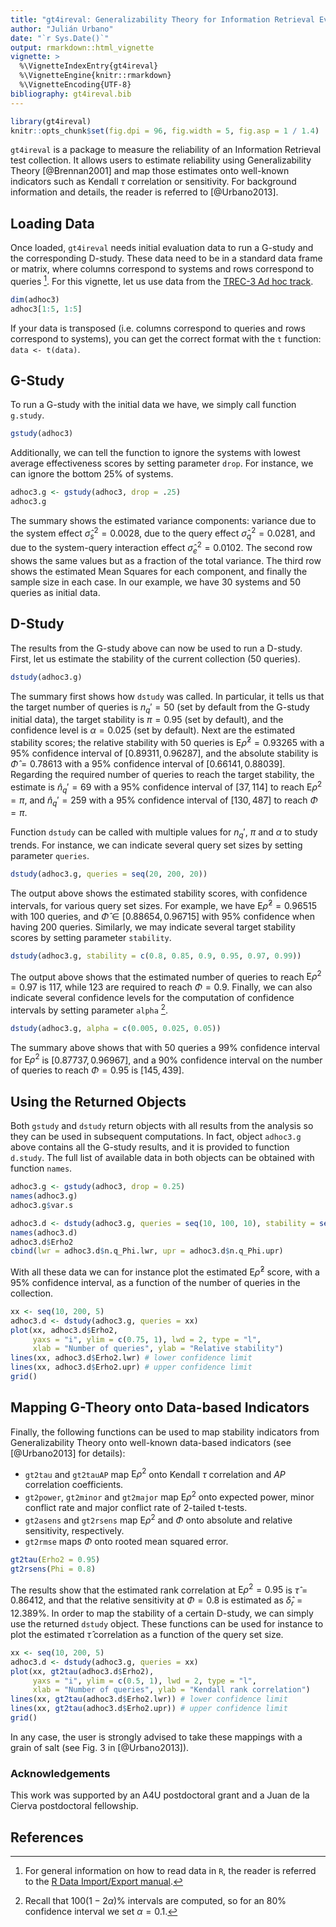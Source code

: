 ---
title: "gt4ireval: Generalizability Theory for Information Retrieval Evaluation"
author: "Julián Urbano"
date: "`r Sys.Date()`"
output: rmarkdown::html_vignette
vignette: >
  %\VignetteIndexEntry{gt4ireval}
  %\VignetteEngine{knitr::rmarkdown}
  %\VignetteEncoding{UTF-8}
bibliography: gt4ireval.bib
---

```{r, include = FALSE}
library(gt4ireval)
knitr::opts_chunk$set(fig.dpi = 96, fig.width = 5, fig.asp = 1 / 1.4)
```

`gt4ireval` is a package to measure the reliability of an Information Retrieval test collection. It allows users to estimate reliability using Generalizability Theory [@Brennan2001] and map those estimates onto well-known indicators such as Kendall $\tau$ correlation or sensitivity. For background information and details, the reader is referred to [@Urbano2013].

## Loading Data

Once loaded, `gt4ireval` needs initial evaluation data to run a G-study and the corresponding D-study. These data need to be in a standard data frame or matrix, where columns correspond to systems and rows correspond to queries [^1]. For this vignette, let us use data from the [TREC-3 Ad hoc track](http://trec.nist.gov).

```{r}
dim(adhoc3)
adhoc3[1:5, 1:5]
```

If your data is transposed (i.e. columns correspond to queries and rows correspond to systems), you can get the correct format with the `t` function: `data <- t(data)`.

## G-Study

To run a G-study with the initial data we have, we simply call function `g.study`.

```{r}
gstudy(adhoc3)
```

Additionally, we can tell the function to ignore the systems with lowest average effectiveness scores by setting parameter `drop`. For instance, we can ignore the bottom 25\% of systems.

```{r}
adhoc3.g <- gstudy(adhoc3, drop = .25)
adhoc3.g
```

The summary shows the estimated variance components: variance due to the system effect $\hat\sigma_s^2=0.0028$, due to the query effect $\hat\sigma_q^2=0.0281$, and due to the system-query interaction effect $\hat\sigma_e^2=0.0102$.
The second row shows the same values but as a fraction of the total variance. The third row shows the estimated Mean Squares for each component, and finally the sample size in each case. In our example, we have 30 systems and 50 queries as initial data.

## D-Study

The results from the G-study above can now be used to run a D-study. First, let us estimate the stability of the current collection (50 queries).

```{r}
dstudy(adhoc3.g)
```

The summary first shows how `dstudy` was called. In particular, it tells us that the target number of queries is $n_q'=50$ (set by default from the G-study initial data), the target stability is $\pi=0.95$ (set by default), and the confidence level is $\alpha=0.025$ (set by default).
Next are the estimated stability scores; the relative stability with 50 queries is $\text{E}\hat\rho^2=0.93265$ with a 95\% confidence interval of $[0.89311, 0.96287]$, and the absolute stability is $\hat\Phi=0.78613$ with a 95\% confidence interval of $[0.66141, 0.88039]$.
Regarding the required number of queries to reach the target stability, the estimate is $\hat{n}_q'=69$ with a 95\% confidence interval of $[37, 114]$ to reach $\text{E}\rho^2=\pi$, and $\hat{n}_q'=259$ with a 95\% confidence interval of $[130, 487]$ to reach $\Phi=\pi$.

Function `dstudy` can be called with multiple values for $n_q'$, $\pi$ and $\alpha$ to study trends. For instance, we can indicate several query set sizes by setting parameter `queries`.

```{r}
dstudy(adhoc3.g, queries = seq(20, 200, 20))
```

The output above shows the estimated stability scores, with confidence intervals, for various query set sizes. For example, we have $\text{E}\hat\rho^2=0.96515$ with 100 queries, and $\hat\Phi\in[0.88654, 0.96715]$ with 95\% confidence when having 200 queries.
Similarly, we may indicate several target stability scores by setting parameter `stability`.

```{r}
dstudy(adhoc3.g, stability = c(0.8, 0.85, 0.9, 0.95, 0.97, 0.99))
```
The output above shows that the estimated number of queries to reach $\text{E}\rho^2=0.97$ is 117, while 123 are required to reach $\Phi=0.9$.
Finally, we can also indicate several confidence levels for the computation of confidence intervals by setting parameter `alpha` [^2].

```{r}
dstudy(adhoc3.g, alpha = c(0.005, 0.025, 0.05))
```

The summary above shows that with 50 queries a 99\% confidence interval for $\text{E}\rho^2$ is $[0.87737, 0.96967]$, and a 90\% confidence interval on the number of queries to reach $\Phi=0.95$ is $[145, 439]$.

## Using the Returned Objects

Both `gstudy` and `dstudy` return objects with all results from the analysis so they can be used in subsequent computations. In fact, object `adhoc3.g` above contains all the G-study results, and it is provided to function `d.study`.
The full list of available data in both objects can be obtained with function `names`.

```{r}
adhoc3.g <- gstudy(adhoc3, drop = 0.25)
names(adhoc3.g)
adhoc3.g$var.s

adhoc3.d <- dstudy(adhoc3.g, queries = seq(10, 100, 10), stability = seq(0.5, 0.99, .05))
names(adhoc3.d)
adhoc3.d$Erho2
cbind(lwr = adhoc3.d$n.q_Phi.lwr, upr = adhoc3.d$n.q_Phi.upr)
```

With all these data we can for instance plot the estimated $\text{E}\hat\rho^2$ score, with a 95\% confidence interval, as a function of the number of queries in the collection.

```{r}
xx <- seq(10, 200, 5)
adhoc3.d <- dstudy(adhoc3.g, queries = xx)
plot(xx, adhoc3.d$Erho2,
     yaxs = "i", ylim = c(0.75, 1), lwd = 2, type = "l",
     xlab = "Number of queries", ylab = "Relative stability")
lines(xx, adhoc3.d$Erho2.lwr) # lower confidence limit
lines(xx, adhoc3.d$Erho2.upr) # upper confidence limit
grid()
```

## Mapping G-Theory onto Data-based Indicators

Finally, the following functions can be used to map stability indicators from Generalizability Theory onto well-known data-based indicators (see [@Urbano2013] for details):

* `gt2tau` and `gt2tauAP` map $\text{E}\rho^2$ onto Kendall $\tau$ correlation and $AP$ correlation coefficients.
* `gt2power`, `gt2minor` and `gt2major` map $\text{E}\rho^2$ onto expected power, minor conflict rate and major conflict rate of 2-tailed t-tests.
* `gt2asens` and `gt2rsens` map $\text{E}\rho^2$ and $\Phi$ onto absolute and relative sensitivity, respectively.
* `gt2rmse` maps $\Phi$ onto rooted mean squared error.

```{r}
gt2tau(Erho2 = 0.95)
gt2rsens(Phi = 0.8)
```

The results show that the estimated rank correlation at $\text{E}\rho^2=0.95$ is $\hat\tau=0.86412$, and that the relative sensitivity at $\Phi=0.8$ is estimated as $\hat\delta_r=12.389\%$.
In order to map the stability of a certain D-study, we can simply use the returned `dstudy` object.
These functions can be used for instance to plot the estimated $\hat\tau$ correlation as a function of the query set size.

```{r}
xx <- seq(10, 200, 5)
adhoc3.d <- dstudy(adhoc3.g, queries = xx)
plot(xx, gt2tau(adhoc3.d$Erho2),
     yaxs = "i", ylim = c(0.5, 1), lwd = 2, type = "l",
     xlab = "Number of queries", ylab = "Kendall rank correlation")
lines(xx, gt2tau(adhoc3.d$Erho2.lwr)) # lower confidence limit
lines(xx, gt2tau(adhoc3.d$Erho2.upr)) # upper confidence limit
grid()
```

In any case, the user is strongly advised to take these mappings with a grain of salt (see Fig. 3 in [@Urbano2013]).

### Acknowledgements

This work was supported by an A4U postdoctoral grant and a Juan de la Cierva postdoctoral fellowship.

## References

[^1]: For general information on how to read data in `R`, the reader is referred to the [R Data Import/Export manual](https://cran.r-project.org/manuals.html).

[^2]: Recall that $100(1-2\alpha)\%$ intervals are computed, so for an 80\% confidence interval we set $\alpha=0.1$.
